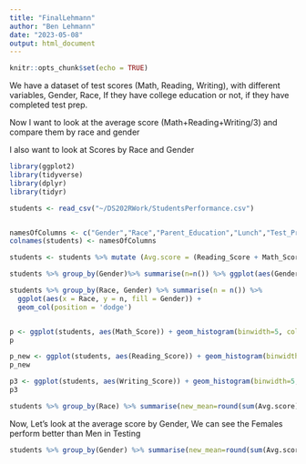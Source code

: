 ---
title: "FinalLehmann"
author: "Ben Lehmann"
date: "2023-05-08"
output: html_document
---

```{r setup, include=FALSE}
knitr::opts_chunk$set(echo = TRUE)
```

We have a dataset of test scores (Math, Reading, Writing), with different variables, Gender, Race, If they have college education or not, if they have completed test prep.

Now I want to look at the average score (Math+Reading+Writing/3) and compare them by race and gender

I also want to look at Scores by Race and Gender



```{r}
library(ggplot2)
library(tidyverse)
library(dplyr)
library(tidyr)
```

```{r}
students <- read_csv("~/DS202RWork/StudentsPerformance.csv")


namesOfColumns <- c("Gender","Race","Parent_Education","Lunch","Test_Prep","Math_Score","Reading_Score","Writing_Score")
colnames(students) <- namesOfColumns

students <- students %>% mutate (Avg.score = (Reading_Score + Math_Score + Writing_Score)/3)
```
```{r}
students %>% group_by(Gender)%>% summarise(n=n()) %>% ggplot(aes(Gender,n,fill=Gender))+geom_col()+geom_text(aes(label = n))
```
```{r}
students %>% group_by(Race, Gender) %>% summarise(n = n()) %>% 
  ggplot(aes(x = Race, y = n, fill = Gender)) + 
  geom_col(position = 'dodge')
```



```{r}

```




```{r}
p <- ggplot(students, aes(Math_Score)) + geom_histogram(binwidth=5, color="black", aes(fill=Gender))
p
```
```{r}
p_new <- ggplot(students, aes(Reading_Score)) + geom_histogram(binwidth=5, color="black", aes(fill=Gender))
p_new
```
```{r}
p3 <- ggplot(students, aes(Writing_Score)) + geom_histogram(binwidth=5, color="black", aes(fill=Gender))
p3
```
```{r}
students %>% group_by(Race) %>% summarise(new_mean=round(sum(Avg.score)/n(),2)) %>% ggplot(aes(Race,new_mean,fill=Race))+geom_bar(stat='identity')+geom_text(aes(label = new_mean)) +lab("Mean Test Score")
```

Now, Let's look at the average score by Gender, We can see the Females perform better than Men in Testing

```{r}
students %>% group_by(Gender) %>% summarise(new_mean=round(sum(Avg.score)/n(),2)) %>% ggplot(aes(Gender,new_mean,fill=Gender))+geom_bar(stat='identity')+geom_text(aes(label = new_mean))
```



